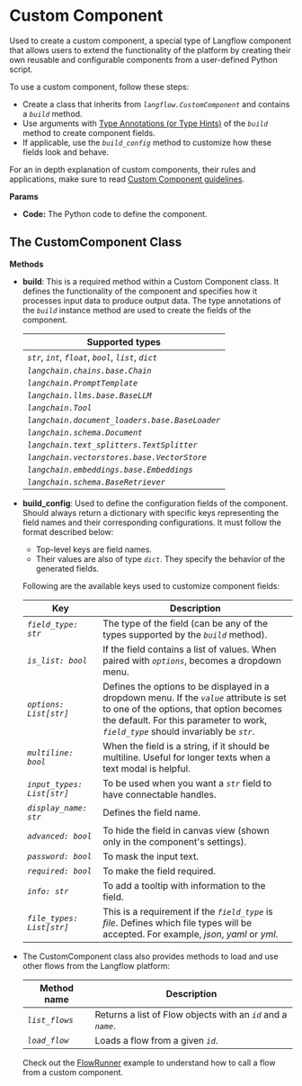 
# Custom Component

Used to create a custom component, a special type of Langflow component that allows users to extend the functionality of the platform by creating their own reusable and configurable components from a user-defined Python script.

To use a custom component, follow these steps:

- Create a class that inherits from _`langflow.CustomComponent`_ and contains a _`build`_ method.
- Use arguments with [Type Annotations (or Type Hints)](https://docs.python.org/3/library/typing.html) of the _`build`_ method to create component fields.
- If applicable, use the _`build_config`_ method to customize how these fields look and behave.

<Admonition type="info" label="Tip">

For an in depth explanation of custom components, their rules and applications, make sure to read [Custom Component guidelines](../guidelines/custom-component).

</Admonition>

**Params**

- **Code:** The Python code to define the component.


## The CustomComponent Class


**Methods**

- **build**: This is a required method within a Custom Component class. It defines the functionality of the component and specifies how it processes input data to produce output data. The type annotations of the _`build`_ instance method are used to create the fields of the component.

    | Supported types                                           |
    | --------------------------------------------------------- |
    | _`str`_, _`int`_, _`float`_, _`bool`_, _`list`_, _`dict`_ |
    | _`langchain.chains.base.Chain`_                           |
    | _`langchain.PromptTemplate`_                              |
    | _`langchain.llms.base.BaseLLM`_                           |
    | _`langchain.Tool`_                                        |
    | _`langchain.document_loaders.base.BaseLoader`_            |
    | _`langchain.schema.Document`_                             |
    | _`langchain.text_splitters.TextSplitter`_                 |
    | _`langchain.vectorstores.base.VectorStore`_               |
    | _`langchain.embeddings.base.Embeddings`_                  |
    | _`langchain.schema.BaseRetriever`_                        |


- **build_config**: Used to define the configuration fields of the component. Should always return a dictionary with specific keys representing the field names and their corresponding configurations. It must follow the format described below:

  - Top-level keys are field names.
  - Their values are also of type _`dict`_. They specify the behavior of the generated fields.

  Following are the available keys used to customize component fields:

  | Key                        | Description                                                                                                                                                                                                                           |
  | -------------------------- | ------------------------------------------------------------------------------------------------------------------------------------------------------------------------------------------------------------------------------------- |
  | _`field_type: str`_        | The type of the field (can be any of the types supported by the _`build`_ method).                                                                                                                                                     |
  | _`is_list: bool`_          | If the field contains a list of values. When paired with _`options`_, becomes a dropdown menu.                                                                                                                                                                                                                |
  | _`options: List[str]`_     | Defines the options to be displayed in a dropdown menu. If the _`value`_ attribute is set to one of the options, that option becomes the default. For this parameter to work, _`field_type`_ should invariably be _`str`_.  |
  | _`multiline: bool`_        | When the field is a string, if it should be multiline. Useful for longer texts when a text modal is helpful.                                                                                                                                                                                 |
  | _`input_types: List[str]`_ | To be used when you want a _`str`_ field to have connectable handles.                                                                                                                                                                  |
  | _`display_name: str`_      | Defines the field name.                                                                                                                                                                                                       |
  | _`advanced: bool`_         | To hide the field in canvas view (shown only in the component's settings).                                                                                                                                                                                                     |
  | _`password: bool`_         | To mask the input text.                                                                                                                                                                                                                |
  | _`required: bool`_         | To make the field required.                                                                                                                                                                                                            |
  | _`info: str`_              | To add a tooltip with information to the field.                                                                                                                                                                                                         |
  | _`file_types: List[str]`_  | This is a requirement if the _`field_type`_ is *file*. Defines which file types will be accepted. For example, *json*, *yaml* or *yml*.                                                                                                        |



- The CustomComponent class also provides methods to load and use other flows from the Langflow platform:

  | Method name    | Description                                                   |
  | -------------- | ------------------------------------------------------------- |
  | _`list_flows`_ | Returns a list of Flow objects with an _`id`_ and a _`name`_. |
  | _`load_flow`_  | Loads a flow from a given _`id`_.                           |


  <Admonition type="info" label="Tip">

  Check out the [FlowRunner](../guidelines/custom-component) example to understand how to call a flow from a custom component.

  </Admonition>